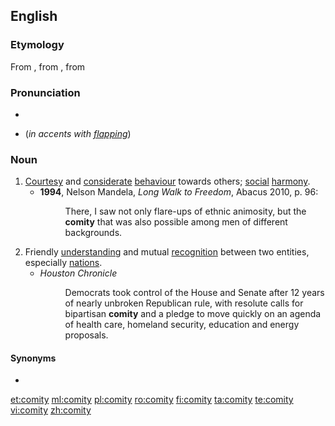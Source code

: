 ==English==

===Etymology===
From {{etyl|fr|en}} {{term|lang=fr|comité}}, from {{etyl|la|en}} {{term|comitas|lang=la}}, from {{term|comis||lang=la|courteous}}

===Pronunciation===
* {{IPA|/ˈkɒmɪti/}}
* {{homophones|lang=en|comedy}} (''in accents with [[flapping]]'')

===Noun===
{{en-noun|comities}}

# [[courtesy|Courtesy]] and [[considerate]] [[behaviour]] towards others; [[social]] [[harmony]].
#*'''1994''', Nelson Mandela, ''Long Walk to Freedom'', Abacus 2010, p. 96:
#*:There, I saw not only flare-ups of ethnic animosity, but the '''comity''' that was also possible among men of different backgrounds.
# Friendly [[understanding]] and mutual [[recognition]] between two entities, especially [[nation]]s.
#* ''Houston Chronicle''
#*: Democrats took control of the House and Senate after 12 years of nearly unbroken Republican rule, with resolute calls for bipartisan '''comity''' and a pledge to move quickly on an agenda of health care, homeland security, education and energy proposals.

====Synonyms====
* {{l|en|frith}}

[[et:comity]]
[[ml:comity]]
[[pl:comity]]
[[ro:comity]]
[[fi:comity]]
[[ta:comity]]
[[te:comity]]
[[vi:comity]]
[[zh:comity]]